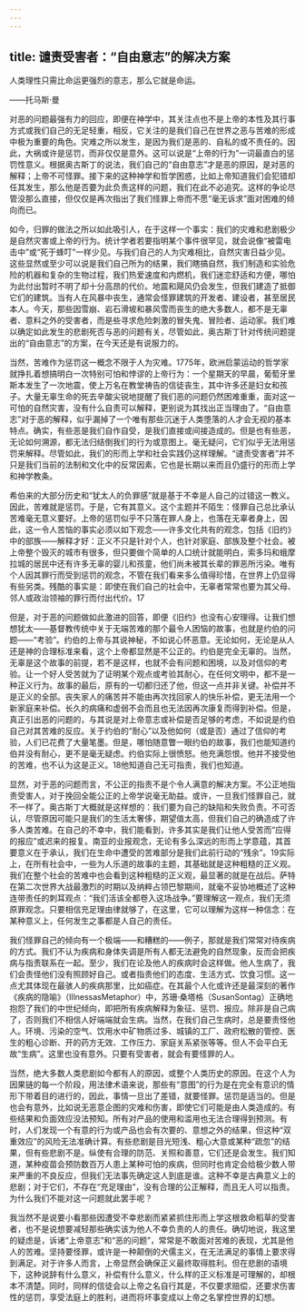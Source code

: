 ```yaml
---
---
---
```

title: 谴责受害者：“自由意志”的解决方案
---




人类理性只需比命运更强烈的意志，那么它就是命运。

——托马斯·曼

对恶的问题最强有力的回应，即便在神学中，其关注点也不是上帝的本性及其行事方式或我们自己的无足轻重，相反，它关注的是我们自己在世界之恶与苦难的形成中极为重要的角色。灾难之所以发生，是因为我们是恶的、自私的或不责任的。因此，大祸或许是惩罚，而非仅仅是意外。这可以说是“上帝的行为”一词最直白的惩罚性意义。根据奥古斯丁的说法，我们自己的“自由意志”才是恶的原因，是对恶的解释；上帝不可怪罪。接下来的这种神学和哲学困惑，比如上帝知道我们会犯错却任其发生，那么他是否要为此负责这样的问题，我们在此不必追究。这样的争论尽管没那么直接，但仅仅是再次指出了我们怪罪上帝而不愿“毫无诉求”面对困难的倾向而已。

如今，归罪的做法之所以如此吸引人，在于这样一个事实：我们的灾难和悲剧极少是自然灾害或上帝的行为。统计学者若要指明某个事件很罕见，就会说像“被雷电击中”或“死于蜂叮”一样少见。与我们自己的人为灾难相比，自然灾害日益少见。这些显然或至少可以说是我们自己所为的结果，我们瞎搞自然，我们制造和实验危险的机器和复杂的生物过程，我们热爱速度和内燃机，我们迷恋舒适和方便，哪怕为此付出暂时不明了却十分高昂的代价。地震和飓风仍会发生，但我们建造了抵御它们的建筑。当有人在风暴中丧生，通常会怪罪建筑的开发者、建设者，甚至居民本人。今天，那些因雪崩、岩石滑坡和暴风雪而丧生的绝大多数人，都不是无辜者、意料之外的受害者，而是些寻求危险刺激的冒失鬼、冒险者、运动家。我们难以确定如此发生的悲剧死否与恶的问题有关，尽管如此，奥古斯丁针对传统问题提出的“自由意志”的方案，在今天还是有说服力的。

当然，苦难作为惩罚这一概念不限于人为灾难。1775年，欧洲启蒙运动的哲学家就挣扎着想搞明白一次特别可怕和悖谬的上帝行为：一个星期天的早晨，葡萄牙里斯本发生了一次地震，使上万名在教堂祷告的信徒丧生，其中许多还是妇女和孩子。大量无辜生命的死去辛酸尖锐地提醒了我们恶的问题仍然困难重重，面对这一可怕的自然灾害，没有什么自责可以解释，更别说为其找出正当理由了。“自由意志”对于恶的解释，似乎漏掉了一个唯有那些沉迷于人类堕落的人才会无视的基本特点。确实，有些恶是我们自作自受，是我们直接或间接造成的。但是也有些恶，无论如何溯源，都无法归结倒我们的行为或意图上。毫无疑问，它们似乎无法用惩罚来解释。尽管如此，我们的形而上学和社会实践仍这样理解。“谴责受害者”并不只是我们当前的法制和文化中的反常因素，它也是长期以来而且仍盛行的形而上学和神学教条。

希伯来的大部分历史和“犹太人的负罪感”就是基于不幸是人自己的过错这一教义。因此，苦难就是惩罚。于是，它有其意义。这个主题并不陌生：怪罪自己总比承认苦难毫无意义要好。上帝的惩罚似乎不只落在罪人身上，也落在无辜者身上，因此，这一令人苦恼的事实必须以如下观念——许多文化共有的观念，包括《旧约》中的部族——解释才好：正义不只是针对个人，也针对家庭、部族及整个社会。被上帝整个毁灭的城市有很多，但只要做个简单的人口统计就能明白，索多玛和蛾摩拉城的居民中还有许多无辜的婴儿和孩童，他们尚未被其长辈的罪恶所污染。唯有个人因其罪行而受到惩罚的观念，不管在我们看来多么值得珍惜，在世界上仍显得有些另类。残酷的事实是：即使在我们自己的社会中，无辜者常常也要为其父母、邻人或政治领袖的罪行而付出代价。17

但是，对于恶的问题做如此激进的回答，即便《旧约》也没有心安理得。让我们想想犹太——基督教传统中关于无端苦难的那个最令人困恼的故事，也就是约伯的问题——“考验”。约伯的上帝与其说神秘，不如说心怀恶意。无论如何，无论是从人还是神的合理标准来看，这个上帝都显然是不公正的。约伯是完全无辜的。当然，无辜是这个故事的前提，若不是这样，也就不会有问题和困境，以及对信仰的考验。让一个好人受苦就为了证明某个观点或考验其耐心，在任何文明中，都不是一种正义行为。故事的最后，原有的一切都归还了他，但这一点并非关键。补偿并不是正义的全部。丧失家人的痛苦并不能由再次找回家人的快乐补偿，更无法用一个新家庭来补偿。长久的病痛和虚弱不会而且也无法因再次康复而得到补偿。但是，真正引出恶的问题的，与其说是对上帝意志或补偿是否足够的考虑，不如说是约伯自己对其苦难的反应。关于约伯的“耐心”以及他如何（或是否）通过了信仰的考验，人们已花费了大量笔墨。但是，哪怕随意瞥一眼约伯的故事，我们也能知道约伯并没有耐心，更不是毫无疑虑。约伯实际上很愤怒。他充满怨恨。他并不接受他的苦难，也不认为这是正义。18他知道自己无可指责，我们也知道。

显然，对于恶的问题而言，不公正的指责不是个令人满意的解决方案。不公正地指责受害人，对于挽回全能公正的上帝学说毫无助益。或许，一旦我们怪罪自己，就不一样了。奥古斯丁大概就是这样想的：我们要为自己的缺陷和失败负责。不可否认，尽管原因可能只是我们的生活太奢侈，期望值太高，但我们自己的确造成了许多人类苦难。在自己的不幸中，我们能看到，许多其实是我们让他人受苦而“应得的报应”或迟来的报复。南亚的业报观念，无论有多么深远的形而上学意蕴，其首要意义在于承认，我们在生命中遭受的苦难部分是我们此前行动的“残余”。19实际上，在所有社会中，一些为人乐道的故事的主题，其基础就是这种粗糙的正义观。我们在整个社会的苦难中也会看到这种粗糙的正义观，最显著的就是在战后。萨特在第二次世界大战最激烈的时期以及纳粹占领巴黎期间，就毫不妥协地概述了这种连带责任的刺耳观点：“我们活该全都卷入这场战争。”要理解这一观点，我们无须原罪观念。只要相信充足理由律就够了，在这里，它可以理解为这样一种信念：在某种意义上，任何发生之事都是人自己的责任。

我们怪罪自己的倾向有一个极端——和糟糕的——例子，那就是我们常常对待疾病的方式。我们不认为疾病和身体失调是所有人都无法避免的自然现象，反而会把疾病与指责联系在一起。至少，我们在论及他人的疾病时会这样做。他人生病了，我们会责怪他们没有照顾好自己。或者指责他们的态度、生活方式、饮食习惯。这一点尤其体现在最骇人的疾病那里，比如癌症。在其最个人化或许还是最深刻的著作《疾病的隐喻》（IllnessasMetaphor）中，苏珊·桑塔格（SusanSontag）正确地抱怨了我们的中世纪倾向，即把所有疾病解释为象征、惩罚、报应。除非是自己病了，否则我们不相信人好端端就会生病。当然，在我们自己生病时，总是要责怪他人。环境、污染的空气、饮用水中矿物质过多、城镇的工厂、政府松散的管控、医生的粗心诊断、开的药方无效、工作压力、家庭关系紧张等等。但人不会平白无故“生病”。这里也没有意外。只要有受害者，就会有要怪罪的人。

当然，绝大多数人类悲剧如今都有人的原因，或整个人类历史的原因。在这个人为因果链的每一个阶段，用法律术语来说，那些有“意图”的行为是在完全有意识的情形下带着目的进行的，因此，事情一旦出了差错，就要怪罪。惩罚是适当的。但是也会有意外，比如说无恶意企图的灾难和伤害，即使它们可能是由人类造成的。有些结果和负面效应没法预知。所有对产品的使用和滥用也无法合理得到预测。有时，人们发现一个有意的行为或产品也会有次要的、意想之外的结果，但这种“双重效应”的风险无法准确计算。有些悲剧是目光短浅、粗心大意或某种“疏忽”的结果，但有些悲剧不是。纵使有合理的防范、关照和善意，它们还是会发生。我们知道，某种疫苗会预防数百万人患上某种可怕的疾病，但同时也肯定会给极少数人带来严重的不良反应，但我们无法事先确定这人到底是谁。这种不幸是古典意义上的悲剧；对于它们，不存在“充足理由”，没有合理的公正解释，而且无人可以指责。为什么我们不能对这一问题就此罢手呢？

我当然不是说要小看那些因遭受不幸悲剧而紧紧抓住形而上学这根救命稻草的受害者，也不是说想要减轻那些确实该为他人不幸负责的人的责任。确切地说，我这里的疑虑是，诉诸“上帝意志”和“恶的问题”，常常是不敢面对苦难的表现，尤其是他人的苦难。坚持要怪罪，或许是一种颠倒的犬儒主义，在无法满足的事情上要求得到满足。对于许多人而言，上帝显然会确保正义最终取得胜利。但在悲剧的语境下，这种说辞有什么意义，补偿有什么意义，什么样的正义标准是可理解的，却根本不清楚。同时，同样的信徒会以上帝之名自行其是，不仅要求赔偿，还要求伤害性的惩罚，享受法庭上的胜利，进而将坏事变成以上帝之名掌控世界的幻想。
